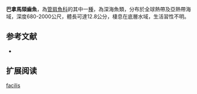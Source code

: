 {{Speciesbox
| name = 巴拿馬頦齒魚
| image = 
| image_width = 250px
| status = NE
| status_system = IUCN3.1
| genus = Mentodus
| species = facilis
| authority = [[Parr|Parr]], 1951
| synonyms = *''Pellisolus facilis '',Parr, 1951
}}

'''巴拿馬頦齒魚'''，為[[管肩魚科|管肩魚科]]的其中一[[種|種]]，為深海魚類，分布於全球熱帶及亞熱帶海域，深度680-2000公尺，體長可達12.8公分，棲息在底層水域，生活習性不明。

==参考文献==
*{{FishBase_species|genus=Mentodus|species=facilis|year=2015|month=9}}

== 扩展阅读 ==
{{refbegin}}
{{wikispecies-inline|Mentodus facilis|巴拿馬頦齒魚}}
{{refend}}
{{Taxonbar|from=Q5146193}}

[[Category:頦齒魚屬|facilis]]